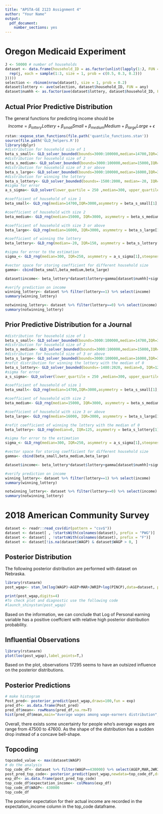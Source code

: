 ```yaml
---
title: "APSTA-GE 2123 Assignment 4"
author: "Your Name"
output: 
  pdf_document: 
    number_sections: yes
---
```


# Oregon Medicaid Experiment

<!-- This is a chunk of R code -->

```r
J <- 50000 # number of households
dataset <- data.frame(household_ID = as.factor(unlist(lapply(1:J, FUN = function(j) {
  rep(j, each = sample(1:3, size = 1, prob = c(0.5, 0.3, 0.2)))
}))))
selection <- rbinom(nrow(dataset), size = 1, prob = 0.2)
dataset$lottery <- ave(selection, dataset$household_ID, FUN = any)
dataset$numhh <- as.factor(ave(dataset$lottery, dataset$household_ID, FUN = length))
```

## Actual Prior Predictive Distribution

The general functions for predicting income should be 
$$Income= \beta_{lottery}Lottery+\beta_{small}Small+\beta_{medium}Medium+\beta_{large}Large+\epsilon$$
```r
rstan::expose_stan_functions(file.path('quantile_functions.stan'))
source(file.path('GLD_helpers.R'))
library(dplyr)
#distribution for household size of 1
beta_s_small<- GLD_solver_bounded(bounds=3000:100000,median=14700,IQR=3000)
#distribution for household size of 2
beta_s_medium<- GLD_solver_bounded(bounds=3000:100000,median=15000,IQR=3000)
#distribution for household size of 3 or above
beta_s_large<- GLD_solver_bounded(bounds=3000:100000,median=16000,IQR=3000)
#distribution for winning the lottery
beta_s_lottery<- GLD_solver_bounded(bounds=-1500:2000, median=-20, IQR=150)
#sigma for error
a_s_sigma<- GLD_solver(lower_quartile = 250 ,median=300, upper_quartile = 500, other_quantile = 0, alpha=0 )

#coefficient of household of size 1
beta_small<- GLD_rng(median=14700,IQR=3000,asymmetry = beta_s_small[1],steepness = beta_s_small[2])

#coefficient of household with size 2
beta_medium<- GLD_rng(median=15000, IQR=3000, asymmetry = beta_s_medium[1],steepness = beta_s_medium[2])

#coefficient of household with size 3 or above
beta_large<- GLD_rng(median=16000, IQR=3000, asymmetry = beta_s_large[1],steepness=beta_s_large[2])

#coefficient of winning the lottery
beta_lottery<- GLD_rng(median=-20, IQR=150, asymmetry = beta_s_lottery[1],steepness = beta_s_lottery[2])

#sigma for error to the estimation
sigma_<- GLD_rng(median=300, IQR=250, asymmetry = a_s_sigma[1],steepness = a_s_sigma[2])

#vector space for storing coefficient for different household size
gamma<- cbind(beta_small,beta_medium,beta_large)

dataset$income<- beta_lottery*dataset$lottery+gamma[dataset$numhh]+sigma_

#verify prediction on income
winning_lottery<- dataset %>% filter(lottery==1) %>% select(income)
summary(winning_lottery)

notwinning_lottery<- dataset %>% filter(lottery==0) %>% select(income)
summary(notwinning_lottery)
```


## Prior Predictive Distribution for a Journal

```r
#distribution for household size of 1
beta_s_small<- GLD_solver_bounded(bounds=3000:100000,median=14700,IQR=3000)
#distribution for household size of 2
beta_s_medium<- GLD_solver_bounded(bounds=3000:100000,median=15000,IQR=3000)
#distribution for household size of 3 or above
beta_s_large<- GLD_solver_bounded(bounds=3000:100000,median=16000,IQR=3000)
#refit distribution for winning the lottery with the median of 0
beta_s_lottery<- GLD_solver_bounded(bounds=-1480:2020, median=0, IQR=125)
#sigma for error
a_s_sigma<- GLD_solver(lower_quartile = 250 ,median=300, upper_quartile = 500, other_quantile = 0, alpha=0 )

#coefficient of household of size 1
beta_small<- GLD_rng(median=14700,IQR=3000,asymmetry = beta_s_small[1],steepness = beta_s_small[2])

#coefficient of household with size 2
beta_medium<- GLD_rng(median=15000, IQR=3000, asymmetry = beta_s_medium[1],steepness = beta_s_medium[2])

#coefficient of household with size 3 or above
beta_large<- GLD_rng(median=16000, IQR=3000, asymmetry = beta_s_large[1],steepness=beta_s_large[2])

#refit coefficient of winning the lottery with the median of 0
beta_lottery<- GLD_rng(median=0, IQR=125, asymmetry = beta_s_lottery[1],steepness = beta_s_lottery[2])

#sigma for error to the estimation
sigma_<- GLD_rng(median=300, IQR=250, asymmetry = a_s_sigma[1],steepness = a_s_sigma[2])

#vector space for storing coefficient for different household size
gamma<- cbind(beta_small,beta_medium,beta_large)

dataset$income<- beta_lottery*dataset$lottery+gamma[dataset$numhh]+sigma_

#verify prediction on income
winning_lottery<- dataset %>% filter(lottery==1) %>% select(income)
summary(winning_lottery)

notwinning_lottery<- dataset %>% filter(lottery==0) %>% select(income)
summary(notwinning_lottery)
```


# $2018$ American Community Survey

```r
dataset <- readr::read_csv(dir(pattern = "csv$"))
dataset <- dataset[ , !startsWith(colnames(dataset), prefix = "PWG")]
dataset <- dataset[ , !startsWith(colnames(dataset), prefix = "F")]
dataset <- dataset[!is.na(dataset$WAGP) & dataset$WAGP > 0, ]
```

## Posterior Distribution
The following posterior distribution are performed with dataset on Nebraska. 
```r
library(rstanarm)
post_wgap<- stan_lm(log(WAGP)~AGEP+MAR+JWRIP+log(PINCP),data=dataset, prior=R2(location=0.65, what='mode'), adapt_delta=0.95)
```

```r
print(post_wgap,digits=4)
#To check plot and diagnostic use the following code
#launch_shinystan(post_wgap) 
```
Based on the information, we can conclude that Log of Personal earning variable has a positive coeffcient with relative high posterior distribution probability.


## Influential Observations

```r
library(rstanarm)
plot(loo(post_wgap),label_points=T,)
```
Based on the plot, observations 17295 seems to have an outsized influence on the posterior distributions. 

## Posterior Predictions

```r
# make histogram
Post_pred<- posterior_predict(post_wgap,draws=100,fun = exp)
pred_df<- as.data.frame(Post_pred)
pred_df$mean<- rowMeans(pred_df,na.rm=T)
hist(pred_df$mean,main="Average wages among wage-earners distribution",xlab="Wages",breaks=10)
```
Overall, there exists some uncertainty for people who's average wages are range from 47500 to 47600. As the shape of the distribution has a sudden drop instead of a concave bell-shape. 


## Topcoding

```r
topcoded_value <- max(dataset$WAGP)
# do the analysis
top_code_df<- dataset %>% filter(WAGP==430000) %>% select(AGEP,MAR,JWRIP,PINCP) %>% na.omit()
post_pred_top_code<- posterior_predict(post_wgap,newdata=top_code_df,draws=100,fun = exp)
exp_df<- as.data.frame(post_pred_top_code)
top_code_df$expectation_income<- colMeans(exp_df)
top_code_df$WAGP<- 430000
top_code_df
```
The posterior expectation for their actual income are recorded in the expectation_income column in the top_code dataframe.
